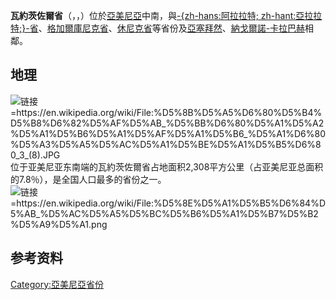 {{Infobox settlement
| other_name = Vayots Dzor
| native_name                     = Վայոց Ձոր
| native_name_lang                = hy<!-- ISO 639-2 code e.g. "fr" for French. -->
| settlement_type                 = [[亞美尼亞行政區劃|省]]
| image_skyline                   = 
| image_caption                   = 
| image_flag                      = 
| image_shield                    = Vayots Dzor portal logo.png
| image_map = Vayots Dzor in Armenia.svg
| map_caption = 在亚美尼亚的位置
| coordinates = {{coord|39|45|N|45|30|E|region:AM_type:adm1st|display=inline,title}}
| subdivision_type = [[国家|国家]]
| subdivision_name                = {{ARM}}
| established_date                = 
| seat_type = [[首都|首府]]
| seat = [[葉海格納佐爾|葉海格納佐爾]]
| government_footnotes      = 
| leader_party                    = 
| leader_title   =
| leader_name    = 
| unit_pref       = Metric<!-- or US or UK -->
| area_footnotes = 
| area_total_km2        = 2,308
| area_rank = 第7
| elevation_m = 
| population_footnotes = <ref>{{Cite web |url=http://armstat.am/file/doc/99483943.pdf |title=Vayots Dzor population, 2013 census |access-date=2022-01-25 |archive-date=2017-02-05 |archive-url=https://web.archive.org/web/20170205171851/http://armstat.am/file/doc/99483943.pdf |dead-url=no }}</ref>
| population_total                = 58,324
| population_as_of = 2013
| population_rank                 = 第11
| population_density_km2 = auto
| population_note                 = 
| population_est = 49,000<ref>{{Cite web|url=https://armstat.am/en/?nid=111|title=Statistical Committee of the Republic of Armenia|access-date=2022-01-25|archive-date=2021-03-25|archive-url=https://web.archive.org/web/20210325124826/https://www.armstat.am/en/?nid=111|dead-url=no}}</ref>
| pop_est_as_of                   = 2019-1-1
| timezone1 = [[亚美尼亚标准时间|AMT]] ([[UTC+04:00|UTC+04]])
| timezone1_DST                   = 
| postal_code_type = [[亚美尼亚邮政编码|邮政编码]]
| postal_code                     = 3601–3810
| iso_code = [[ISO_3166-2:AM|AM-VD]]
| blank_name = {{tsl|en|FIPS 10-4||FIPS 10-4}}
| blank_info                      = AM10
| blank_name_sec2 = [[人类发展指数|HDI]] (2017)
| blank_info_sec2 = 0.745<ref name="GlobalDataLab">{{Cite web|url=https://hdi.globaldatalab.org/areadata/shdi/|title=Sub-national HDI - Area Database - Global Data Lab|website=hdi.globaldatalab.org|language=en|access-date=2018-09-13|archive-date=2018-09-23|archive-url=https://web.archive.org/web/20180923120638/https://hdi.globaldatalab.org/areadata/shdi/|dead-url=no}}</ref><br/>{{color|#0c0|high}} · [[亞美尼亞各省人類發展指數列表|5th]]
| website = [http://vdzor.mtad.am/ Official website]
| footnotes                       = 
}}
'''瓦約茨佐爾省'''（{{lang-hy|Վայոց Ձոր}}，{{IPA-hy|vɑjˌɔt͡sʰ ˈd͡zɔɾ|-|Hye-Vayots Dzor.ogg}}，{{lang-en|Vayots Dzor Province}}）位於[[亞美尼亞|亞美尼亞]]中南，與[[亞拉拉特省|-{zh-hans:阿拉拉特; zh-hant:亞拉拉特;}-省]]、[[格加爾庫尼克省|格加爾庫尼克省]]、[[休尼克省|休尼克省]]等省份及[[亞塞拜然|亞塞拜然]]、[[納戈爾諾-卡拉巴赫|納戈爾諾-卡拉巴赫]]相鄰。

== 地理 ==
[[File:Ջերմուկի_ջրաբանական_արգելավայր_3_(8).JPG|链接=https://en.wikipedia.org/wiki/File:%D5%8B%D5%A5%D6%80%D5%B4%D5%B8%D6%82%D5%AF%D5%AB_%D5%BB%D6%80%D5%A1%D5%A2%D5%A1%D5%B6%D5%A1%D5%AF%D5%A1%D5%B6_%D5%A1%D6%80%D5%A3%D5%A5%D5%AC%D5%A1%D5%BE%D5%A1%D5%B5%D6%80_3_(8).JPG]]
位于亚美尼亚东南端的瓦約茨佐爾省占地面积2,308平方公里（占亚美尼亚总面积的7.8％），是全国人口最多的省份之一。
[[File:Վայքի_լեռնաշղթա.png|链接=https://en.wikipedia.org/wiki/File:%D5%8E%D5%A1%D5%B5%D6%84%D5%AB_%D5%AC%D5%A5%D5%BC%D5%B6%D5%A1%D5%B7%D5%B2%D5%A9%D5%A1.png]]

==参考资料==
{{refs}}

{{Subdivisions of Armenia}}
{{Authority control}}

[[Category:亞美尼亞省份|Category:亞美尼亞省份]]